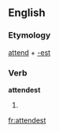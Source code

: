 ==English==

===Etymology===
[[attend]] + [[-est]]

===Verb===
'''attendest'''

# {{archaic}} {{second-person singular of|[[attend]]}}

[[fr:attendest]]